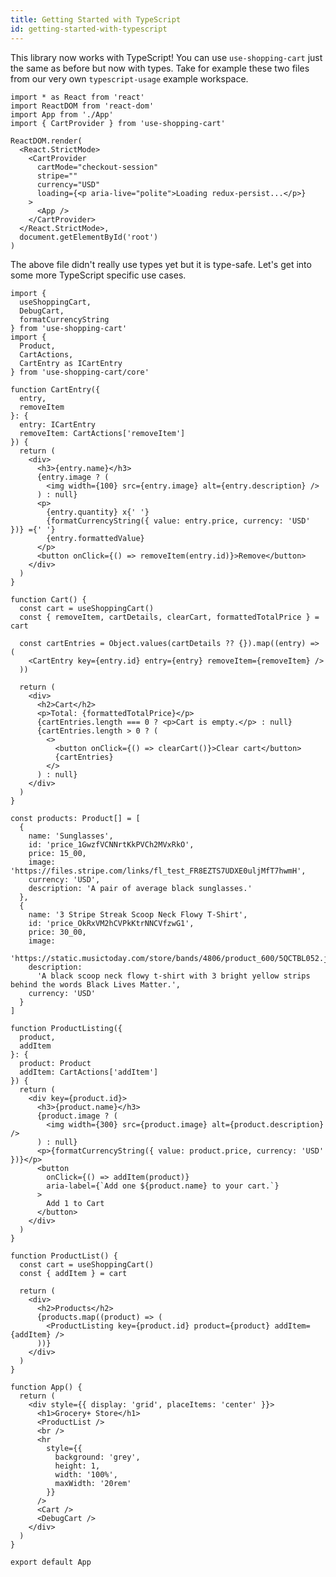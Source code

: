 ```yaml
---
title: Getting Started with TypeScript
id: getting-started-with-typescript
---
```


This library now works with TypeScript! You can use `use-shopping-cart` just the same as before but now with types. Take for example these two files from our very own `typescript-usage` example workspace.

```tsx
import * as React from 'react'
import ReactDOM from 'react-dom'
import App from './App'
import { CartProvider } from 'use-shopping-cart'

ReactDOM.render(
  <React.StrictMode>
    <CartProvider
      cartMode="checkout-session"
      stripe=""
      currency="USD"
      loading={<p aria-live="polite">Loading redux-persist...</p>}
    >
      <App />
    </CartProvider>
  </React.StrictMode>,
  document.getElementById('root')
)
```

The above file didn't really use types yet but it is type-safe. Let's get into some more TypeScript specific use cases.

```tsx
import {
  useShoppingCart,
  DebugCart,
  formatCurrencyString
} from 'use-shopping-cart'
import {
  Product,
  CartActions,
  CartEntry as ICartEntry
} from 'use-shopping-cart/core'

function CartEntry({
  entry,
  removeItem
}: {
  entry: ICartEntry
  removeItem: CartActions['removeItem']
}) {
  return (
    <div>
      <h3>{entry.name}</h3>
      {entry.image ? (
        <img width={100} src={entry.image} alt={entry.description} />
      ) : null}
      <p>
        {entry.quantity} x{' '}
        {formatCurrencyString({ value: entry.price, currency: 'USD' })} ={' '}
        {entry.formattedValue}
      </p>
      <button onClick={() => removeItem(entry.id)}>Remove</button>
    </div>
  )
}

function Cart() {
  const cart = useShoppingCart()
  const { removeItem, cartDetails, clearCart, formattedTotalPrice } = cart

  const cartEntries = Object.values(cartDetails ?? {}).map((entry) => (
    <CartEntry key={entry.id} entry={entry} removeItem={removeItem} />
  ))

  return (
    <div>
      <h2>Cart</h2>
      <p>Total: {formattedTotalPrice}</p>
      {cartEntries.length === 0 ? <p>Cart is empty.</p> : null}
      {cartEntries.length > 0 ? (
        <>
          <button onClick={() => clearCart()}>Clear cart</button>
          {cartEntries}
        </>
      ) : null}
    </div>
  )
}

const products: Product[] = [
  {
    name: 'Sunglasses',
    id: 'price_1GwzfVCNNrtKkPVCh2MVxRkO',
    price: 15_00,
    image: 'https://files.stripe.com/links/fl_test_FR8EZTS7UDXE0uljMfT7hwmH',
    currency: 'USD',
    description: 'A pair of average black sunglasses.'
  },
  {
    name: '3 Stripe Streak Scoop Neck Flowy T-Shirt',
    id: 'price_OkRxVM2hCVPkKtrNNCVfzwG1',
    price: 30_00,
    image:
      'https://static.musictoday.com/store/bands/4806/product_600/5QCTBL052.jpg',
    description:
      'A black scoop neck flowy t-shirt with 3 bright yellow strips behind the words Black Lives Matter.',
    currency: 'USD'
  }
]

function ProductListing({
  product,
  addItem
}: {
  product: Product
  addItem: CartActions['addItem']
}) {
  return (
    <div key={product.id}>
      <h3>{product.name}</h3>
      {product.image ? (
        <img width={300} src={product.image} alt={product.description} />
      ) : null}
      <p>{formatCurrencyString({ value: product.price, currency: 'USD' })}</p>
      <button
        onClick={() => addItem(product)}
        aria-label={`Add one ${product.name} to your cart.`}
      >
        Add 1 to Cart
      </button>
    </div>
  )
}

function ProductList() {
  const cart = useShoppingCart()
  const { addItem } = cart

  return (
    <div>
      <h2>Products</h2>
      {products.map((product) => (
        <ProductListing key={product.id} product={product} addItem={addItem} />
      ))}
    </div>
  )
}

function App() {
  return (
    <div style={{ display: 'grid', placeItems: 'center' }}>
      <h1>Grocery+ Store</h1>
      <ProductList />
      <br />
      <hr
        style={{
          background: 'grey',
          height: 1,
          width: '100%',
          maxWidth: '20rem'
        }}
      />
      <Cart />
      <DebugCart />
    </div>
  )
}

export default App
```
